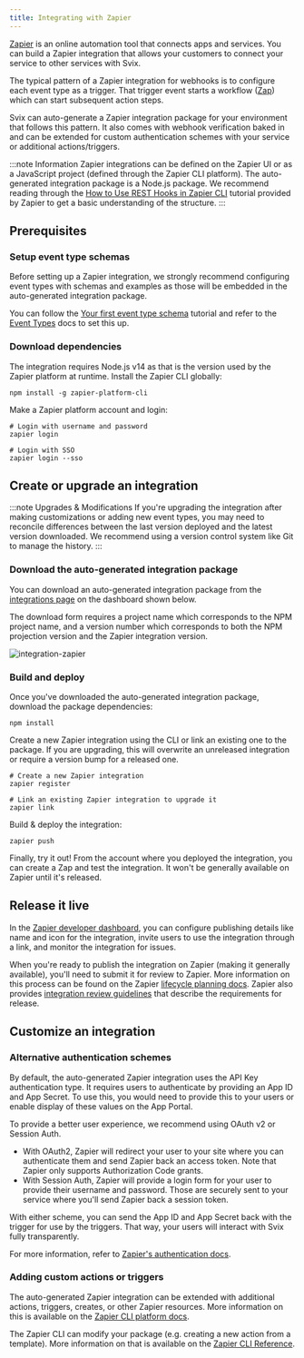 ```yaml
---
title: Integrating with Zapier
---
```


[Zapier](https://zapier.com/) is an online automation tool that connects apps and services.
You can build a Zapier integration that allows your customers to connect your service to other services with Svix.

The typical pattern of a Zapier integration for webhooks is to configure each event type as a trigger.
That trigger event starts a workflow ([Zap](https://zapier.com/help/create/basics/create-zaps)) which can start subsequent action steps.

Svix can auto-generate a Zapier integration package for your environment that follows this pattern.
It also comes with webhook verification baked in and can be extended for custom authentication schemes with your service or additional actions/triggers.

:::note Information
Zapier integrations can be defined on the Zapier UI or as a JavaScript project (defined through the Zapier CLI platform). The auto-generated integration package is a Node.js package. We recommend reading through the [How to Use REST Hooks in Zapier CLI](https://platform.zapier.com/cli_tutorials/resthooks) tutorial provided by Zapier to get a basic understanding of the structure.
:::

## Prerequisites

### Setup event type schemas

Before setting up a Zapier integration, we strongly recommend configuring event types with schemas and examples as those will be embedded in the auto-generated integration package.

You can follow the [Your first event type schema](/tutorials/event-type-schema) tutorial and refer to the [Event Types](/tutorials/event-type-schema) docs to set this up.

### Download dependencies

The integration requires Node.js v14 as that is the version used by the Zapier platform at runtime. Install the Zapier CLI globally:

```
npm install -g zapier-platform-cli
```

Make a Zapier platform account and login:
```
# Login with username and password
zapier login

# Login with SSO
zapier login --sso
```

## Create or upgrade an integration

:::note Upgrades & Modifications
If you're upgrading the integration after making customizations or adding new event types, you may need to reconcile differences between the last version deployed and the latest version downloaded. We recommend using a version control system like Git to manage the history.
:::

### Download the auto-generated integration package

You can download an auto-generated integration package from the [integrations page](https://dashboard.svix.com/integrations) on the dashboard shown below.

The download form requires a project name which corresponds to the NPM project name, and a version number which corresponds to both the NPM projection version and the Zapier integration version.

![integration-zapier](../img/integration-zapier.png)

### Build and deploy

Once you've downloaded the auto-generated integration package, download the package dependencies:

```
npm install
```

Create a new Zapier integration using the CLI or link an existing one to the package. If you are upgrading, this will overwrite an unreleased integration or require a version bump for a released one.

```
# Create a new Zapier integration
zapier register

# Link an existing Zapier integration to upgrade it
zapier link
```

Build & deploy the integration:
```
zapier push
```

Finally, try it out! From the account where you deployed the integration, you can create a Zap and test the integration. It won't be generally available on Zapier until it's released.

## Release it live

In the [Zapier developer dashboard](https://developer.zapier.com/), you can configure publishing details like name and icon for the integration, invite users to use the integration through a link, and monitor the integration for issues.

When you're ready to publish the integration on Zapier (making it generally available), you'll need to submit it for review to Zapier. More information on this process can be found on the Zapier [lifecycle planning docs](https://platform.zapier.com/partners/lifecycle-planning). Zapier also provides [integration review guidelines](https://platform.zapier.com/partners/integration-review-guidelines) that describe the requirements for release.

## Customize an integration

### Alternative authentication schemes

By default, the auto-generated Zapier integration uses the API Key authentication type. It requires users to authenticate by providing an App ID and App Secret. To use this, you would need to provide this to your users or enable display of these values on the App Portal.

To provide a better user experience, we recommend using OAuth v2 or Session Auth.
- With OAuth2, Zapier will redirect your user to your site where you can authenticate them and send Zapier back an access token. Note that Zapier only supports Authorization Code grants.
- With Session Auth, Zapier will provide a login form for your user to provide their username and password. Those are securely sent to your service where you'll send Zapier back a session token.

With either scheme, you can send the App ID and App Secret back with the trigger for use by the triggers. That way, your users will interact with Svix fully transparently.

For more information, refer to [Zapier's authentication docs](https://platform.zapier.com/cli_docs/docs#authentication).

### Adding custom actions or triggers

The auto-generated Zapier integration can be extended with additional actions, triggers, creates, or other Zapier resources. More information on this is available on the [Zapier CLI platform docs](https://platform.zapier.com/cli_docs/docs).

The Zapier CLI can modify your package (e.g. creating a new action from a template). More information on that is available on the [Zapier CLI Reference](https://platform.zapier.com/cli_docs/cli).

